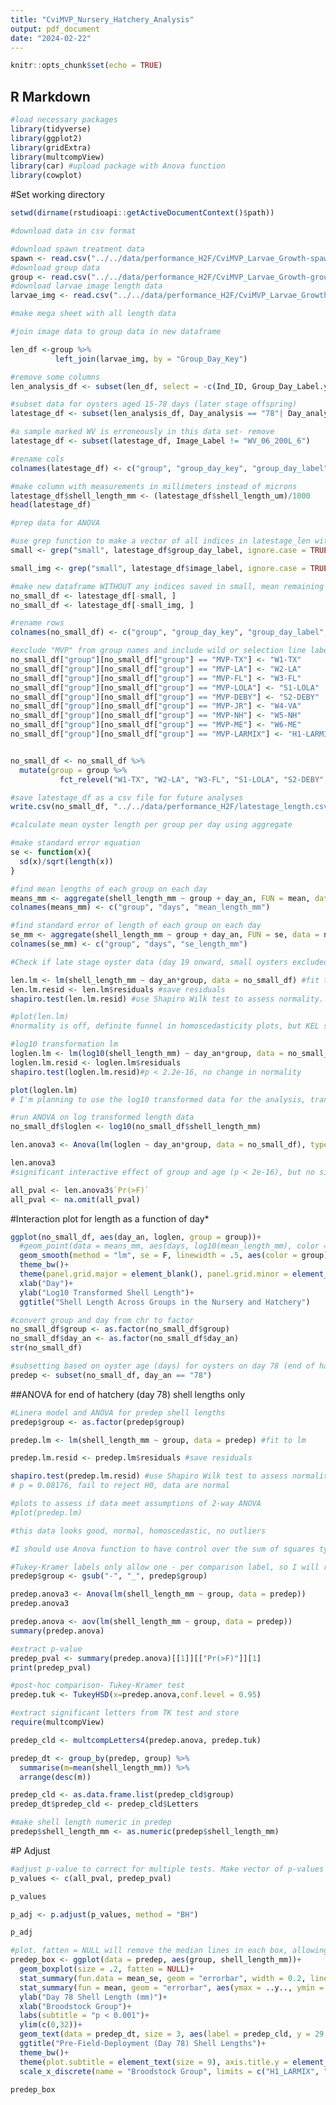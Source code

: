 ```yaml
---
title: "CviMVP_Nursery_Hatchery_Analysis"
output: pdf_document
date: "2024-02-22"
---
```


```r
knitr::opts_chunk$set(echo = TRUE)
```

## R Markdown

```r
#load necessary packages
library(tidyverse)
library(ggplot2)
library(gridExtra)
library(multcompView)
library(car) #upload package with Anova function
library(cowplot)
```

#Set working directory
```r
setwd(dirname(rstudioapi::getActiveDocumentContext()$path))
```

```r
#download data in csv format

#download spawn treatment data
spawn <- read.csv("../../data/performance_H2F/CviMVP_Larvae_Growth-spawn_trt.csv")
#download group data
group <- read.csv("../../data/performance_H2F/CviMVP_Larvae_Growth-group.csv")
#download larvae image length data
larvae_img <- read.csv("../../data/performance_H2F/CviMVP_Larvae_Growth-larvae_img.csv")
```

```r
#make mega sheet with all length data

#join image data to group data in new dataframe

len_df <-group %>%
          left_join(larvae_img, by = "Group_Day_Key")

#remove some columns
len_analysis_df <- subset(len_df, select = -c(Ind_ID, Group_Day_Label.y, Image_Key, Img_Notes,SpawnTrt_Key, Filter_size_µm, Sample_count, Group_count, Vial_label, Notes, Survival_rate_perc, Image_num, Num_Larvae_in_img, Hinge_Length_µm, Tank))

```

```r
#subset data for oysters aged 15-78 days (later stage offspring)
latestage_df <- subset(len_analysis_df, Day_analysis == "78"| Day_analysis == "15-21")

#a sample marked WV is erroneously in this data set- remove
latestage_df <- subset(latestage_df, Image_Label != "WV_06_200L_6")

#rename cols
colnames(latestage_df) <- c("group", "group_day_key", "group_day_label", "day_trt", "day_an", "day", "date", "image_label", "shell_length_um")

#make column with measurements in millimeters instead of microns
latestage_df$shell_length_mm <- (latestage_df$shell_length_um)/1000
head(latestage_df)
```

```r
#prep data for ANOVA

#use grep function to make a vector of all indices in latestage_len with the phrase "small" in them, ignore.case=TRUE means query is not case sensitive. Samples marked "small" were collected at the same time as eyed stage oysters between days 15-21, and these "small" samples never developed to the eyed stage.
small <- grep("small", latestage_df$group_day_label, ignore.case = TRUE)

small_img <- grep("small", latestage_df$image_label, ignore.case = TRUE)

#make new dataframe WITHOUT any indices saved in small, mean remaining data are everything except small larvae
no_small_df <- latestage_df[-small, ]
no_small_df <- latestage_df[-small_img, ]

#rename rows
colnames(no_small_df) <- c("group", "group_day_key", "group_day_label", "day_trt", "day_an", "day", "date", "image_label", "shell_length_um", "shell_length_mm")

#exclude "MVP" from group names and include wild or selection line label
no_small_df["group"][no_small_df["group"] == "MVP-TX"] <- "W1-TX"
no_small_df["group"][no_small_df["group"] == "MVP-LA"] <- "W2-LA"
no_small_df["group"][no_small_df["group"] == "MVP-FL"] <- "W3-FL"
no_small_df["group"][no_small_df["group"] == "MVP-LOLA"] <- "S1-LOLA"
no_small_df["group"][no_small_df["group"] == "MVP-DEBY"] <- "S2-DEBY"
no_small_df["group"][no_small_df["group"] == "MVP-JR"] <- "W4-VA"
no_small_df["group"][no_small_df["group"] == "MVP-NH"] <- "W5-NH"
no_small_df["group"][no_small_df["group"] == "MVP-ME"] <- "W6-ME"
no_small_df["group"][no_small_df["group"] == "MVP-LARMIX"] <- "H1-LARMIX"


no_small_df <- no_small_df %>% 
  mutate(group = group %>% 
           fct_relevel("W1-TX", "W2-LA", "W3-FL", "S1-LOLA", "S2-DEBY", "W4-VA", "W5-NH", "W6-ME", "H1-LARMIX"))

#save latestage_df as a csv file for future analyses
write.csv(no_small_df, "../../data/performance_H2F/latestage_length.csv")

```


```r
#calculate mean oyster length per group per day using aggregate

#make standard error equation
se <- function(x){
  sd(x)/sqrt(length(x))
}

#find mean lengths of each group on each day
means_mm <- aggregate(shell_length_mm ~ group + day_an, FUN = mean, data = no_small_df)
colnames(means_mm) <- c("group", "days", "mean_length_mm")

#find standard error of length of each group on each day
se_mm <- aggregate(shell_length_mm ~ group + day_an, FUN = se, data = no_small_df)
colnames(se_mm) <- c("group", "days", "se_length_mm")
```

```r
#Check if late stage oyster data (day 19 onward, small oysters excluded) match assumptions of ANOVA

len.lm <- lm(shell_length_mm ~ day_an*group, data = no_small_df) #fit to lm
len.lm.resid <- len.lm$residuals #save residuals
shapiro.test(len.lm.resid) #use Shapiro Wilk test to assess normality. p <2.2e-16, data is not normal

#plot(len.lm)
#normality is off, definite funnel in homoscedasticity plots, but KEL said to expect that what with the range of values in this data between ages.

#log10 transformation lm
loglen.lm <- lm(log10(shell_length_mm) ~ day_an*group, data = no_small_df)
loglen.lm.resid <- loglen.lm$residuals
shapiro.test(loglen.lm.resid)#p < 2.2e-16, no change in normality

plot(loglen.lm)
# I'm planning to use the log10 transformed data for the analysis, transformations helped get rid of some of the funneling of homoscedasticity, normality is still off, but it's not much different from non-transformed data. No outliers in either model.

#run ANOVA on log transformed length data
no_small_df$loglen <- log10(no_small_df$shell_length_mm)

len.anova3 <- Anova(lm(loglen ~ day_an*group, data = no_small_df), type = 3)

len.anova3
#significant interactive effect of group and age (p < 2e-16), but no significant effect of group on its own (0.1978)

all_pval <- len.anova3$`Pr(>F)`
all_pval <- na.omit(all_pval)
```

#Interaction plot for length as a function of day*
```r
ggplot(no_small_df, aes(day_an, loglen, group = group))+
  #geom_point(data = means_mm, aes(days, log10(mean_length_mm), color = group))+
  geom_smooth(method = "lm", se = F, linewidth = .5, aes(color = group))+
  theme_bw()+
  theme(panel.grid.major = element_blank(), panel.grid.minor = element_blank())+
  xlab("Day")+
  ylab("Log10 Transformed Shell Length")+
  ggtitle("Shell Length Across Groups in the Nursery and Hatchery")
```

```r
#convert group and day from chr to factor
no_small_df$group <- as.factor(no_small_df$group)
no_small_df$day_an <- as.factor(no_small_df$day_an)
str(no_small_df)

#subsetting based on oyster age (days) for oysters on day 78 (end of hatchery stage, pre field deployment (pre-dep))
predep <- subset(no_small_df, day_an == "78")
```

##ANOVA for end of hatchery (day 78) shell lengths only
```r
#Linera model and ANOVA for predep shell lengths
predep$group <- as.factor(predep$group)

predep.lm <- lm(shell_length_mm ~ group, data = predep) #fit to lm

predep.lm.resid <- predep.lm$residuals #save residuals

shapiro.test(predep.lm.resid) #use Shapiro Wilk test to assess normality
# p = 0.08176, fail to reject H0, data are normal

#plots to assess if data meet assumptions of 2-way ANOVA
#plot(predep.lm)

#this data looks good, normal, homoscedastic, no outliers

#I should use Anova function to have control over the sum of squares type, but Tukey Kramer test won't run on an Anova object, only aov. Both functions produce the same p-value, so I am going to stick with the aov function for the TK test.

#Tukey-Kramer labels only allow one - per comparison label, so I will replace the - with _
predep$group <- gsub("-", "_", predep$group)

predep.anova3 <- Anova(lm(shell_length_mm ~ group, data = predep))
predep.anova3

predep.anova <- aov(lm(shell_length_mm ~ group, data = predep))
summary(predep.anova) 

#extract p-value
predep_pval <- summary(predep.anova)[[1]][["Pr(>F)"]][1]
print(predep_pval)

#post-hoc comparison- Tukey-Kramer test
predep.tuk <- TukeyHSD(x=predep.anova,conf.level = 0.95)

#extract significant letters from TK test and store
require(multcompView)

predep_cld <- multcompLetters4(predep.anova, predep.tuk)

predep_dt <- group_by(predep, group) %>%
  summarise(m=mean(shell_length_mm)) %>%
  arrange(desc(m))

predep_cld <- as.data.frame.list(predep_cld$group)
predep_dt$predep_cld <- predep_cld$Letters

#make shell length numeric in predep
predep$shell_length_mm <- as.numeric(predep$shell_length_mm)
```

#P Adjust
```r
#adjust p-value to correct for multiple tests. Make vector of p-values from each ANOVA
p_values <- c(all_pval, predep_pval)

p_values

p_adj <- p.adjust(p_values, method = "BH")

p_adj
```


```r
#plot. fatten = NULL will remove the median lines in each box, allowing me to display the mean instead. Making fatten = NULL will result in warning messages, but that's ok.
predep_box <- ggplot(data = predep, aes(group, shell_length_mm))+
  geom_boxplot(size = .2, fatten = NULL)+
  stat_summary(fun.data = mean_se, geom = "errorbar", width = 0.2, linewidth = .4, color = "red")+
  stat_summary(fun = mean, geom = "errorbar", aes(ymax = ..y.., ymin = ..y..), width = 0.75, size = .4, linetype = "solid")+
  ylab("Day 78 Shell Length (mm)")+
  xlab("Broodstock Group")+
  labs(subtitle = "p < 0.001")+
  ylim(c(0,32))+
  geom_text(data = predep_dt, size = 3, aes(label = predep_cld, y = 29, x = group), vjust = -0.5)+
  ggtitle("Pre-Field-Deployment (Day 78) Shell Lengths")+
  theme_bw()+
  theme(plot.subtitle = element_text(size = 9), axis.title.y = element_text(size = 11), axis.title.x = element_text(size = 11), panel.grid.major = element_blank(), panel.grid.minor = element_blank())+
  scale_x_discrete(name = "Broodstock Group", limits = c("H1_LARMIX", "W1_TX","W2_LA","W3_FL", "S1_LOLA", "S2_DEBY", "W4_VA", "W5_NH", "W6_ME"), labels = c("H1-LARMIX", "W1-TX","W2-LA","W3-FL", "S1-LOLA", "S2-DEBY", "W4-VA", "W5-NH", "W6-ME"))

predep_box
```

